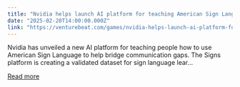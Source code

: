 ```yaml
---
title: "Nvidia helps launch AI platform for teaching American Sign Language"
date: "2025-02-20T14:00:00.000Z"
link: "https://venturebeat.com/games/nvidia-helps-launch-ai-platform-for-teaching-american-sign-language/"
---
```


Nvidia has unveiled a new AI platform for teaching people how to use American Sign Language to help bridge communication gaps. The Signs platform is creating a validated dataset for sign language lear...

[Read more](https://venturebeat.com/games/nvidia-helps-launch-ai-platform-for-teaching-american-sign-language/)
